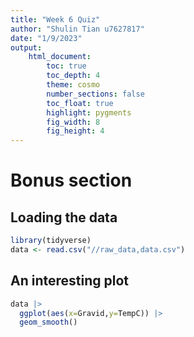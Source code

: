 ```yaml
---
title: "Week 6 Quiz"
author: "Shulin Tian u7627817"
date: "1/9/2023"
output:  
    html_document:
        toc: true
        toc_depth: 4
        theme: cosmo
        number_sections: false
        toc_float: true
        highlight: pygments
        fig_width: 8
        fig_height: 4
---
```


# Bonus section

## Loading the data
```r
library(tidyverse)
data <- read.csv("//raw_data,data.csv")
```

## An interesting plot
```r
data |> 
  ggplot(aes(x=Gravid,y=TempC)) |> 
  geom_smooth()
  
```

